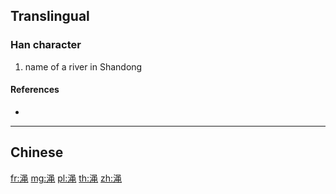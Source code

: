 {{character info/new}}
{{also|澠}}
==Translingual==

===Han character===
{{Han char|rn=85|rad=水|as=08|sn=11|four=|canj=ERLU|ids=⿰氵黾}}

# name of a river in Shandong

====References====
* {{Han ref|kx=0633.371|hdz=31650.040|uh=6E11|ud=28177}}

----

==Chinese==
{{zh-see|澠}}

[[fr:渑]]
[[mg:渑]]
[[pl:渑]]
[[th:渑]]
[[zh:渑]]